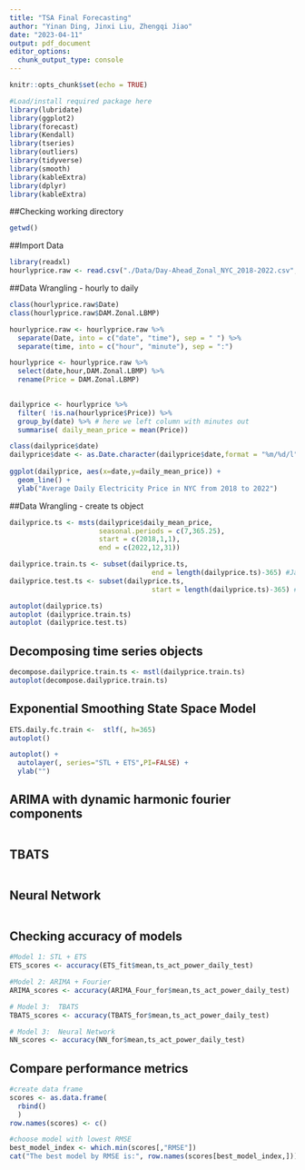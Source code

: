 ```yaml
---
title: "TSA Final Forecasting"
author: "Yinan Ding, Jinxi Liu, Zhengqi Jiao"
date: "2023-04-11"
output: pdf_document
editor_options: 
  chunk_output_type: console
---
```


```r
knitr::opts_chunk$set(echo = TRUE)
```
```r
#Load/install required package here
library(lubridate)
library(ggplot2)
library(forecast)  
library(Kendall)
library(tseries)
library(outliers)
library(tidyverse)
library(smooth)
library(kableExtra)
library(dplyr)
library(kableExtra)
```

##Checking working directory
```r
getwd()
```

##Import Data

```r
library(readxl)
hourlyprice.raw <- read.csv("./Data/Day-Ahead_Zonal_NYC_2018-2022.csv",stringsAsFactors = FALSE) # hourly LBMP of NYC from January 2018 to December 2022

```

##Data Wrangling - hourly to daily
```r
class(hourlyprice.raw$Date)
class(hourlyprice.raw$DAM.Zonal.LBMP)

hourlyprice.raw <- hourlyprice.raw %>%
  separate(Date, into = c("date", "time"), sep = " ") %>%
  separate(time, into = c("hour", "minute"), sep = ":")

hourlyprice <- hourlyprice.raw %>%
  select(date,hour,DAM.Zonal.LBMP) %>%
  rename(Price = DAM.Zonal.LBMP)

  
dailyprice <- hourlyprice %>%
  filter( !is.na(hourlyprice$Price)) %>% 
  group_by(date) %>% # here we left column with minutes out
  summarise( daily_mean_price = mean(Price))

class(dailyprice$date)
dailyprice$date <- as.Date.character(dailyprice$date,format = "%m/%d/l")
            
ggplot(dailyprice, aes(x=date,y=daily_mean_price)) +
  geom_line() +
  ylab("Average Daily Electricity Price in NYC from 2018 to 2022")

```

##Data Wrangling - create ts object
```r
dailyprice.ts <- msts(dailyprice$daily_mean_price,
                      seasonal.periods = c(7,365.25),
                      start = c(2018,1,1),
                      end = c(2022,12,31)) 

dailyprice.train.ts <- subset(dailyprice.ts,
                                   end = length(dailyprice.ts)-365) #Jan 1st 2018 to Dec 31st 2021
dailyprice.test.ts <- subset(dailyprice.ts,
                                   start = length(dailyprice.ts)-365) # Jan 1st 2021 to Dec 31st 2022

autoplot(dailyprice.ts)
autoplot (dailyprice.train.ts)
autoplot (dailyprice.test.ts)
```


## Decomposing time series objects
```r
decompose.dailyprice.train.ts <- mstl(dailyprice.train.ts)
autoplot(decompose.dailyprice.train.ts)
```


## Exponential Smoothing State Space Model
```r
ETS.daily.fc.train <-  stlf(, h=365)
autoplot()

autoplot() +
  autolayer(, series="STL + ETS",PI=FALSE) +
  ylab("")
```

## ARIMA with dynamic harmonic fourier components
```r

```

## TBATS
```r

```

## Neural Network
```r

```

## Checking accuracy of models

```r

#Model 1: STL + ETS
ETS_scores <- accuracy(ETS_fit$mean,ts_act_power_daily_test)  

#Model 2: ARIMA + Fourier 
ARIMA_scores <- accuracy(ARIMA_Four_for$mean,ts_act_power_daily_test)

# Model 3:  TBATS 
TBATS_scores <- accuracy(TBATS_for$mean,ts_act_power_daily_test)

# Model 3:  Neural Network 
NN_scores <- accuracy(NN_for$mean,ts_act_power_daily_test)

```

## Compare performance metrics
```r
#create data frame
scores <- as.data.frame(
  rbind()
  )
row.names(scores) <- c()

#choose model with lowest RMSE
best_model_index <- which.min(scores[,"RMSE"])
cat("The best model by RMSE is:", row.names(scores[best_model_index,]))                       
```